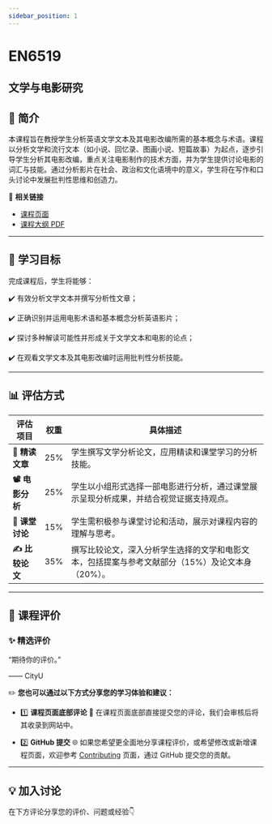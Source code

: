 ```yaml
---
sidebar_position: 1
---
```


# EN6519
## 文学与电影研究

## **📘 简介**
本课程旨在教授学生分析英语文学文本及其电影改编所需的基本概念与术语。课程以分析文学和流行文本（如小说、回忆录、图画小说、短篇故事）为起点，逐步引导学生分析其电影改编，重点关注电影制作的技术方面，并为学生提供讨论电影的词汇与技能。通过分析影片在社会、政治和文化语境中的意义，学生将在写作和口头讨论中发展批判性思维和创造力。

🔗 **相关链接**
- [课程页面](https://www.cityu.edu.hk/catalogue/pg/202425/course/EN6519.htm)
- [课程大纲 PDF](https://www.cityu.edu.hk/catalogue/pg/202425/course/EN6519.pdf)

---

## **🎯 学习目标**

完成课程后，学生将能够：

✔️ 有效分析文学文本并撰写分析性文章；

✔️ 正确识别并运用电影术语和基本概念分析英语影片；

✔️ 探讨多种解读可能性并形成关于文学文本和电影的论点；

✔️ 在观看文学文本及其电影改编时运用批判性分析技能。

---

## **📊 评估方式**

| **评估项目**            | **权重** | **具体描述**                                                                                     |
|------------------------|---------|-----------------------------------------------------------------------------------------------|
| **📝 精读文章**         | 25%     | 学生撰写文学分析论文，应用精读和课堂学习的分析技能。                                                   |
| **📽️ 电影分析**         | 25%     | 学生以小组形式选择一部电影进行分析，通过课堂展示呈现分析成果，并结合视觉证据支持观点。                            |
| **💬 课堂讨论**          | 15%     | 学生需积极参与课堂讨论和活动，展示对课程内容的理解与思考。                                                |
| **✍️ 比较论文**         | 35%     | 撰写比较论文，深入分析学生选择的文学和电影文本，包括提案与参考文献部分（15%）及论文本身（20%）。                      |

---

## **💬 课程评价**

### ✨ **精选评价**
<div className={commentStyles.commentBox}>
    <p className={commentStyles.commentText}>
        “期待你的评价。”
    </p>
    <p className={commentStyles.commentAuthor}>—— CityU</p>
</div>

✏️ **您也可以通过以下方式分享您的学习体验和建议：**

- 1️⃣ **课程页面底部评论**
💬 在课程页面底部直接提交您的评论，我们会审核后将其收录到网站中。

- 2️⃣ **GitHub 提交**
🌐 如果您希望更全面地分享课程评价，或希望修改或新增课程页面，欢迎参考 [Contributing](https://penjc.github.io/CityU/contributing) 页面，通过 GitHub 提交您的贡献。

---

## **💡 加入讨论**

在下方评论分享您的评价、问题或经验👇
<Utterances />
